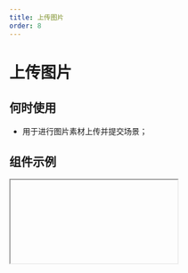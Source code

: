 ```yaml
---
title: 上传图片
order: 8
---
```


# 上传图片

## 何时使用

- 用于进行图片素材上传并提交场景；

## 组件示例


<Iframe url="https://www.aliwork.com/developer/image-field-v2?isRenderNav=false" />

## 组件属性


<AttrTable
  dataSource={[
    {
      attr: '标题',
      code: 'label',
      type: 'String',
      demo: '"标题"',
      default
: '',
      desc: '',
    },
    {
      attr: '值',
      code: 'value',
      type: 'Array',
      demo: '[{ url: "xxx", name: "xx"}]',
      default
: '',
      desc: '',
    },
    {
      attr: '标题位置',
      code: 'labelAlign',
      type: 'String',
      demo: '"left"',
      default
: '',
      desc: '可选值："left", "top"',
    },
    {
      attr: '标题宽度',
      code: 'labelColSpan',
      type: 'Number',
      demo: '4',
      default
: '',
      desc: '',
    },
    {
      attr: '标题偏移',
      code: 'labelColOffset',
      type: 'Number',
      demo: '0',
      default
: '',
      desc: '',
    },
    {
      attr: '内容宽度',
      code: 'wrapperColSpan',
      type: 'Number',
      demo: '0',
      default
: '',
      desc: '',
    },
    {
      attr: '内容偏移',
      code: 'wrapperColOffset',
      type: 'Number',
      demo: '0',
      default
: '',
      desc: '',
    },
    {
      attr: '标题对齐',
      code: 'labelTextAlign',
      type: 'String',
      demo: '"left"',
      default
: '',
      desc: '可选值："left", "right"',
    },
    {
      attr: '描述信息',
      code: 'tips',
      type: 'String',
      demo: '"这是一段描述信息"',
      default
: '',
      desc: '',
    },
    {
      attr: '尺寸',
      code: 'size',
      type: 'String',
      demo: '"small"',
      default
: '',
      desc: '可选值："small", "medium", "large"',
    },
    {
      attr: '状态',
      code: 'behavior',
      type: 'String',
      demo: '"NORMAL"',
      default
: '',
      desc: '可选值："NORMAL", "DISABLED", "READONLY", "HIDDEN"',
    },
    {
      attr: '校验',
      code: 'validation',
      type: 'Array',
      demo: '[{type:"required"}] ',
      default
: '',
      desc: "可选值：{type:'required'}, {type: 'customValidate', message: '请选择今日之前的日期', param: 'function validateRule(value) { return value <= new Date().getTime(); }'} ",
    },
    {
      attr: '上传类型',
      code: 'type',
      type: 'String',
      demo: '"normal"',
      default
: '',
      desc: "可选值 'normal', 'card', 'drag'",
    },
    {
      attr: '上传列表样式',
      code: 'listType',
      type: 'String',
      demo: '"normal"',
      default
: '',
      desc: "可选值 'normal', 'card', 'drag'",
    },
    {
      attr: '按钮内容',
      code: 'buttonText',
      type: 'String',
      demo: '"上传图片"',
      default
: '',
      desc: '',
    },
    {
      attr: '按钮尺寸',
      code: 'buttonSize',
      type: 'String',
      demo: '"medium"',
      default
: '',
      desc: "可选值 'small', 'medium', 'large'",
    },
    {
      attr: '按钮类型',
      code: 'buttonType',
      type: 'String',
      demo: '"primary"',
      default
: '',
      desc: "可选值 'primary', 'secondary', 'normal'",
    },
    {
      attr: '多选',
      code: 'multiple',
      type: 'Boolean',
      demo: 'false',
      default
: '',
      desc: "可选值：false, true",
    },
    {
      attr: '上传超时',
      code: 'timeout',
      type: 'Number',
      demo: '0',
      default
: '',
      desc: '毫秒数',
    },
    {
      attr: '接口地址',
      code: 'url',
      type: 'String',
      demo: '',
      default
: '',
      desc: '可在 VM 中通过 globalProps 统一配置',
    },
    {
      attr: 'name',
      code: 'name',
      type: 'String',
      demo: '"root"',
      default
: '',
      desc: '上传时发送给服务端的 name',
    },
    {
      attr: '额外参数',
      code: 'data',
      type: 'Object',
      demo: '{}',
      default
: '',
      desc: '上传可附带的额外参数',
    },
    {
      attr: '上传前处理函数',
      code: 'beforeUpload',
      type: 'Function',
      demo: 'function(file, options){ return true }',
      default
: '',
      desc: '',
    },
    {
      attr: '数据处理',
      code: 'formatter',
      type: 'Function',
      demo: 'function(response){ return {...response.content,success: response.success}}',
      default
: '',
      desc: '数据处理函数',
    },
    {
      attr: '最大上传附件个数',
      code: 'limit',
      type: 'Number',
      demo: '0',
      default
: '',
      desc: '',
    },
    {
      attr: '是否允许请求携带 cookie',
      code: 'withCredentials',
      type: 'Boolean',
      demo: 'false',
      default
: '',
      desc: "可选值：false, true",
    },
    {
      attr: '自动上传',
      code: 'autoUpload',
      type: 'Boolean',
      demo: 'false',
      default
: '',
      desc: "可选值：false, true 关闭后，需要手动调用 this.fieldId.getInstance().startUpload() 开始上传",
    },
    {
      attr: '上传图片类型',
      code: 'accept',
      type: 'String',
      demo: '"image/png"',
      default
: '',
      desc: '例如：image/png, image/jpg, image/jpeg, image/gif, image/bmp',
    },
    {
      attr: '值发生改变事件',
      code: 'onChange',
      type: 'Function',
      demo: 'function(value){ console.log(value); }',
      default
: '',
      desc: '',
    },
    {
      attr: '上传中',
      code: 'onProgress',
      type: 'Function',
      demo: 'function onProgress() {console.log("onProgress");} ',
      default
: '',
      desc: '',
    },
    {
      attr: '上传成功回调函数',
      code: 'onSuccess',
      type: 'Function',
      demo: 'function onSuccess(file, value) {console.log("onSuccess", file, value);} ',
      default
: '',
      desc: '',
    },
    {
      attr: '上传失败',
      code: 'onError',
      type: 'Function',
      demo: 'function onError(file, value) {console.log("onError", file, value);} ',
      default
: '',
      desc: '',
    },
    {
      attr: '选择文件',
      code: 'onSelect',
      type: 'Function',
      demo: 'function onSelect() {console.log("onSelect");}',
      default
: '',
      desc: '',
    },
    {
      attr: '点击移除',
      code: 'onRemove',
      type: 'Function',
      demo: 'function onRemove(file) {console.log("onRemove",file);} ',
      default
: '',
      desc: '',
    },
    {
      attr: '取消上传',
      code: 'onCancel',
      type: 'Function',
      demo: 'function onCancel() {console.log("onCancel");} ',
      default
: '',
      desc: '',
    },
    {
      attr: '拖拽经过',
      code: 'onDragOver',
      type: 'Function',
      demo: 'function onDragOver() { console.log("onDragOver");}',
      default
: '',
      desc: '',
    },
    {
      attr: '拖拽离开',
      code: 'onDragLeave',
      type: 'Function',
      demo: 'function onDragLeave() { console.log("onDragLeave");}',
      default
: '',
      desc: '',
    },
    {
      attr: '拖拽完成',
      code: 'onDrop',
      type: 'Function',
      demo: 'function onDrop() { console.log("onDrop");}',
      default
: '',
      desc: '',
    },
  ]}
/>
